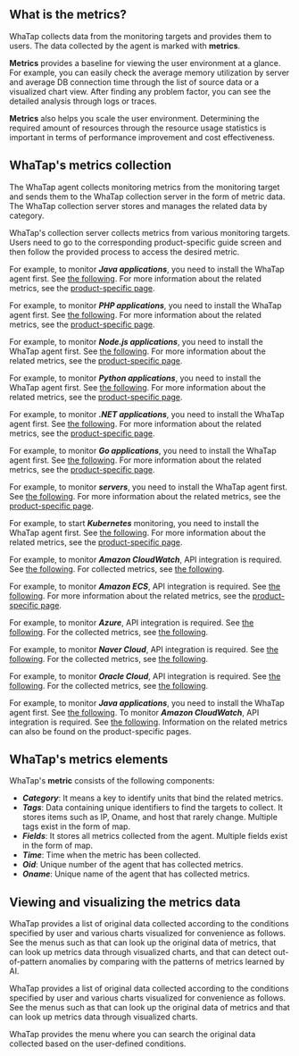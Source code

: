 <!-- 메트릭스 정의-->

## What is the metrics?

WhaTap collects data from the monitoring targets and provides them to users. The data collected by the agent is marked with **metrics**. 

<!-- 메트릭스 효용성 안내-->

**Metrics** provides a baseline for viewing the user environment at a glance. For example, you can easily check the average memory utilization by server and average DB connection time through the list of source data or a visualized chart view. After finding any problem factor, you can see the detailed analysis through logs or traces. 

**Metrics** also helps you scale the user environment. Determining the required amount of resources through the resource usage statistics is important in terms of performance improvement and cost effectiveness.

<!-- 메트릭스 수집 방식-->

## WhaTap's metrics collection

<div style={{textAlign: 'center'}}>

<ImgLang img='metrics-overview.png' desc='Metrics overview' />

</div>

The WhaTap agent collects monitoring metrics from the monitoring target and sends them to the WhaTap collection server in the form of metric data. The WhaTap collection server stores and manages the related data by category. 

WhaTap's collection server collects metrics from various monitoring targets. Users need to go to the corresponding product-specific guide screen and then follow the provided process to access the desired metric. 

<InDoc product='java'>

For example, to monitor **_Java applications_**, you need to install the WhaTap agent first. See [the following](install-agent). For more information about the related metrics, see the [product-specific page](metrics-app).

</InDoc>

<InDoc product='php'>

For example, to monitor **_PHP applications_**, you need to install the WhaTap agent first. See [the following](install-agent). For more information about the related metrics, see the [product-specific page](metrics-app).

</InDoc>

<InDoc product='nodejs'>

For example, to monitor **_Node.js applications_**, you need to install the WhaTap agent first. See [the following](install-agent). For more information about the related metrics, see the [product-specific page](metrics-app).

</InDoc>

<InDoc product='python'>

For example, to monitor **_Python applications_**, you need to install the WhaTap agent first. See [the following](install-agent). For more information about the related metrics, see the [product-specific page](metrics-app).

</InDoc>

<InDoc product='dotnet'>

For example, to monitor **_.NET applications_**, you need to install the WhaTap agent first. See [the following](install-agent). For more information about the related metrics, see the [product-specific page](metrics-app).

</InDoc>

<InDoc product='golang'>

For example, to monitor **_Go applications_**, you need to install the WhaTap agent first. See [the following](install-agent). For more information about the related metrics, see the [product-specific page](metrics-app).

</InDoc>

<InDoc product='server'>

For example, to monitor **_servers_**, you need to install the WhaTap agent first. See [the following](install-agent). For more information about the related metrics, see the [product-specific page](metrics-server).

</InDoc>

<InDoc product='kubernetes'>

For example, to start **_Kubernetes_** monitoring, you need to install the WhaTap agent first. See [the following](install). For more information about the related metrics, see the [product-specific page](metrics-kubernetes).

</InDoc>

<InDoc product='amazon-cloudwatch'>

For example, to monitor **_Amazon CloudWatch_**, API integration is required. See [the following](../amazon-cloudwatch/install-agent). For collected metrics, see [the following](https://docs.aws.amazon.com/en_us/AmazonCloudWatch/latest/monitoring/aws-services-cloudwatch-metrics.html).

</InDoc>

<InDoc product='amazon-ecs'>

For example, to monitor **_Amazon ECS_**, API integration is required. See [the following](install-agent). For more information about the related metrics, see the [product-specific page](dashboard).

</InDoc>

<InDoc product='azure'>

For example, to monitor **_Azure_**, API integration is required. See [the following](install-agent). For the collected metrics, see [the following](https://learn.microsoft.com/ko-kr/azure/azure-monitor/essentials/metrics-supported).

</InDoc>

<InDoc product='ncloud'>

For example, to monitor **_Naver Cloud_**, API integration is required. See [the following](install-agent). For the collected metrics, see [the following](https://api.ncloud-docs.com/docs/management-cloudinsight-productinfo).

</InDoc>

<InDoc product='oracle-cloud'>

For example, to monitor **_Oracle Cloud_**, API integration is required. See [the following](install-agent). For the collected metrics, see [the following](https://docs.oracle.com/en-us/iaas/Content/Monitoring/Concepts/monitoringoverview.htm#SupportedServices).

</InDoc>

<InDoc product='metrics'>

For example, to monitor **_Java applications_**, you need to install the WhaTap agent first. See [the following](../java/install-agent). To monitor **_Amazon CloudWatch_**, API integration is required. See [the following](../amazon-cloudwatch/install-agent). Information on the related metrics can also be found on the product-specific pages.

</InDoc>

## WhaTap's metrics elements

WhaTap's **metric** consists of the following components:

- **_Category_**: It means a key to identify units that bind the related metrics.
- **_Tags_**: Data containing unique identifiers to find the targets to collect. It stores items such as IP, Oname, and host that rarely change. Multiple tags exist in the form of map.
- **_Fields_**: It stores all metrics collected from the agent. Multiple fields exist in the form of map.
- **_Time_**: Time when the metric has been collected.
- **_Oid_**: Unique number of the agent that has collected metrics.
- **_Oname_**: Unique name of the agent that has collected metrics.

## Viewing and visualizing the metrics data

<Xclude product='browser,npm'>

WhaTap provides a list of original data collected according to the conditions specified by user and various charts visualized for convenience as follows. See the menus such as <Cmdname sid="tag_count" className="uitext" /> that can look up the original data of metrics, <Cmdname sid="tag_count_chart" className="uitext" /> that can look up metrics data through visualized charts, and <Cmdname sid="tag_count_anomaly_detection" className="uitext" /> that can detect out-of-pattern anomalies by comparing with the patterns of metrics learned by AI.

<ImgLang img='metrics-views.png' desc='Metrics view' className='noneborder' />

</Xclude>

<InDoc product='browser'>

WhaTap provides a list of original data collected according to the conditions specified by user and various charts visualized for convenience as follows. See the menus such as <Cmdname sid="tag_count" className="uitext" /> that can look up the original data of metrics and <Cmdname sid="tag_count_chart" className="uitext" /> that can look up metrics data through visualized charts.

</InDoc>

<InDoc product='npm'>

WhaTap provides the <Cmdname sid="tag_count" className="uitext" /> menu where you can search the original data collected based on the user-defined conditions.

</InDoc>
